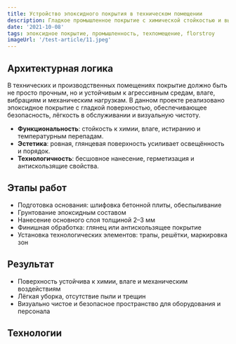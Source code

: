 ```yaml
---
title: Устройство эпоксидного покрытия в техническом помещении
description: Гладкое промышленное покрытие с химической стойкостью и высокой износостойкостью
date: '2021-10-08'
tags: эпоксидное покрытие, промышленность, техпомещение, florstroy
imageUrl: '/test-article/11.jpeg'
---
```


<Quote
  content="Эпоксидное покрытие обеспечивает герметичность, стойкость к химии и визуальную чистоту пространства."
  author="FlorStroy"
  cite="https://florstroy.ru/"
/>

## Архитектурная логика

В технических и производственных помещениях покрытие должно быть не просто прочным, но и устойчивым к агрессивным средам, влаге, вибрациям и механическим нагрузкам. В данном проекте реализовано эпоксидное покрытие с гладкой поверхностью, обеспечивающее безопасность, лёгкость в обслуживании и визуальную чистоту.

- **Функциональность**: стойкость к химии, влаге, истиранию и температурным перепадам.
- **Эстетика**: ровная, глянцевая поверхность усиливает освещённость и порядок.
- **Технологичность**: бесшовное нанесение, герметизация и антискользящие свойства.

## Этапы работ

- Подготовка основания: шлифовка бетонной плиты, обеспыливание
- Грунтование эпоксидным составом
- Нанесение основного слоя толщиной 2–3 мм
- Финишная обработка: глянец или антискользящее покрытие
- Установка технологических элементов: трапы, решётки, маркировка зон

<ArticleImage src="/test-article/11.jpeg" alt="Эпоксидное покрытие в техническом помещении" />

## Результат

- Поверхность устойчива к химии, влаге и механическим воздействиям
- Лёгкая уборка, отсутствие пыли и трещин
- Визуально чистое и безопасное пространство для оборудования и персонала

<Quote
  content="Покрытие выдерживает вибрации, химические моющие средства и постоянную эксплуатацию без признаков износа."
  author="Технический специалист FlorStroy"
  cite="https://florstroy.ru/"
/>

## Технологии

<Code
  code="Основание: бетон B25 W6 F200  
Покрытие: эпоксидное двухкомпонентное  
Толщина: 2–3 мм  
Герметизация: Sika ProSeal  
Оборудование: шлифмашины, ракли, валики, лазерный нивелир"
  language="text"
/>
